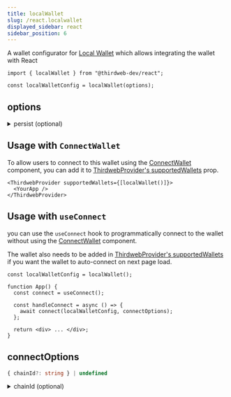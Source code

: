 ```yaml
---
title: localWallet
slug: /react.localwallet
displayed_sidebar: react
sidebar_position: 6
---
```



A wallet configurator for [Local Wallet](/wallet/local-wallet) which allows integrating the wallet with React

```tsx
import { localWallet } from "@thirdweb-dev/react";

const localWalletConfig = localWallet(options);
```

<CustomizeWalletConfigurator
  config="localWalletConfig"
  configurator="localWallet"
  connectUI="LocalWalletConnectUI"
  selectUI="LocalWalletSelectUI"
/>

## options

<details>
  <summary>persist (optional) </summary>
  <div>

This is only relevant when connecting localWallet with [ConnectWallet](/react/react.connectwallet) component.

Specify whether to persist the wallet in local storage or not. Defaults to `true`

If set to `true`, an encrypted wallet JSON will be stored on localStorage with user's given password.
The user will need to enter their password again in Connect Wallet Modal when they revisit the site. Because of this, this wallet can not be auto connected.

If set to `false`, wallet will not be stored in local storage, and no password will be required to connect.
The wallet will be lost when the user leaves or reloads page.

</div>
</details>

## Usage with `ConnectWallet`

To allow users to connect to this wallet using the [ConnectWallet](/react/react.connectwallet) component, you can add it to [ThirdwebProvider's supportedWallets](/react/react.thirdwebprovider#supportedwallets-optional) prop.

```tsx
<ThirdwebProvider supportedWallets={[localWallet()]}>
  <YourApp />
</ThirdwebProvider>
```

## Usage with `useConnect`

you can use the `useConnect` hook to programmatically connect to the wallet without using the [ConnectWallet](/react/react.connectwallet) component.

The wallet also needs to be added in [ThirdwebProvider's supportedWallets](/react/react.thirdwebprovider#supportedwallets-optional) if you want the wallet to auto-connect on next page load.

```tsx
const localWalletConfig = localWallet();

function App() {
  const connect = useConnect();

  const handleConnect = async () => {
    await connect(localWalletConfig, connectOptions);
  };

  return <div> ... </div>;
}
```

## connectOptions

```ts
{ chainId?: string } | undefined
```

<details>
  <summary>chainId (optional)</summary>
<div>

If `chainId` is provided, wallet will be connected to network with given `chainId`.

`Chain` object corresponding to this chainId from [@thirdweb-dev/chains](https://www.npmjs.com/package/@thirdweb-dev/chains) package must be specified in [ThirdwebProvider's supportedChains](/react/react.thirdwebprovider#supportedchains-optional) prop as shown below

```tsx
import { Polygon } from "@thirdweb-dev/chains";
import { ThirdwebProvider } from "@thirdweb-dev/react";

export function YourApp() {
  return (
    <ThirdwebProvider supportedChains={[Polygon]}>
      <App />
    </ThirdwebProvider>
  );
}
```

</div>
</details>
